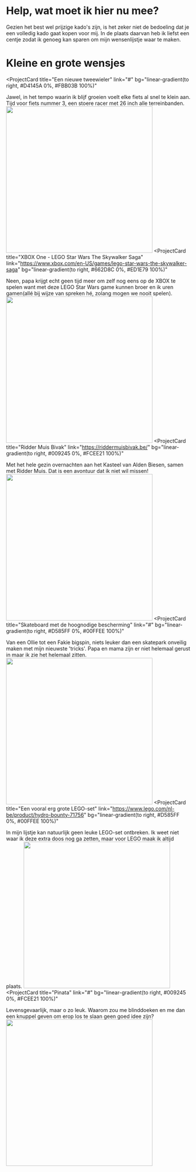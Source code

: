 # Help, wat moet ik hier nu mee?

Gezien het best wel prijzige kado's zijn, is het zeker niet de bedoeling dat je een volledig kado gaat kopen voor mij. 
In de plaats daarvan heb ik liefst een centje zodat ik genoeg kan sparen om mijn wensenlijstje waar te maken.

# Kleine en grote wensjes

<ProjectCard
  title="Een nieuwe tweewieler"
  link="#"
  bg="linear-gradient(to right, #D4145A 0%, #FBB03B 100%)"
>
  Jawel, in het tempo waarin ik blijf groeien voelt elke fiets al snel te klein aan. Tijd voor fiets nummer 3, een stoere racer met 26 inch alle terreinbanden.
  <img src="/fiets.jpg" width="400" />
</ProjectCard>
<ProjectCard
  title="XBOX One - LEGO Star Wars The Skywalker Saga"
  link="https://www.xbox.com/en-US/games/lego-star-wars-the-skywalker-saga"
  bg="linear-gradient(to right, #662D8C 0%, #ED1E79 100%)"
>
  Neen, papa krijgt echt geen tijd meer om zelf nog eens op de XBOX te spelen want met deze LEGO Star Wars game kunnen broer en ik uren gamen(allé bij wijze van spreken hé, zolang mogen we nooit spelen).
  <img src="/legostarwarsgamexbox.webp" width="400" />
</ProjectCard>
<ProjectCard
  title="Ridder Muis Bivak"
  link="https://riddermuisbivak.be/"
  bg="linear-gradient(to right, #009245 0%, #FCEE21 100%)"
>
  Met het hele gezin overnachten aan het Kasteel van Alden Biesen, samen met Ridder Muis. Dat is een avontuur dat ik niet wil missen!
  <img src="/riddermuisbivak.png" width="400" />
</ProjectCard>
<ProjectCard
  title="Skateboard met de hoognodige bescherming"
  link="#"
  bg="linear-gradient(to right, #D585FF 0%, #00FFEE 100%)"
>
  Van een Ollie tot een Fakie bigspin, niets leuker dan een skatepark onveilig maken met mijn nieuwste 'tricks'. Papa en mama zijn er niet helemaal gerust in maar ik zie het helemaal zitten.
  <img src="/skateboardenbescherming.webp" width="400" />
</ProjectCard>
<ProjectCard
  title="Een vooral erg grote LEGO-set"
  link="https://www.lego.com/nl-be/product/hydro-bounty-71756"
  bg="linear-gradient(to right, #D585FF 0%, #00FFEE 100%)"
>
  In mijn lijstje kan natuurlijk geen leuke LEGO-set ontbreken. Ik weet niet waar ik deze extra doos nog ga zetten, maar voor LEGO maak ik altijd plaats.
  <img src="/legobox.jpg" width="400" />
</ProjectCard>
<ProjectCard
  title="Pinata"
  link="#"
  bg="linear-gradient(to right, #009245 0%, #FCEE21 100%)"
>
  Levensgevaarlijk, maar o zo leuk. Waarom zou me blinddoeken en me dan een knuppel geven om erop los te slaan geen goed idee zijn? 
  <img src="/pinata.jpg" width="400" />
</ProjectCard>
